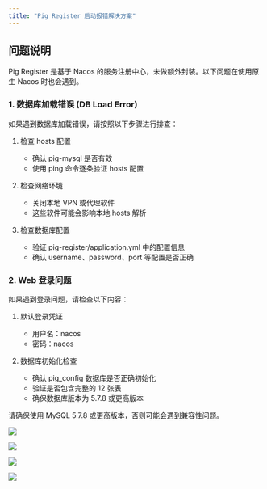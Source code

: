 ```yaml
---
title: "Pig Register 启动报错解决方案"
---
```


## 问题说明
Pig Register 是基于 Nacos 的服务注册中心，未做额外封装。以下问题在使用原生 Nacos 时也会遇到。

### 1. 数据库加载错误 (DB Load Error)

<Warning>
如果遇到数据库加载错误，请按照以下步骤进行排查：
</Warning>

1. 检查 hosts 配置
   - 确认 pig-mysql 是否有效
   - 使用 ping 命令逐条验证 hosts 配置

2. 检查网络环境
   - 关闭本地 VPN 或代理软件
   - 这些软件可能会影响本地 hosts 解析

3. 检查数据库配置
   - 验证 pig-register/application.yml 中的配置信息
   - 确认 username、password、port 等配置是否正确

### 2. Web 登录问题

<Note>
如果遇到登录问题，请检查以下内容：
</Note>

1. 默认登录凭证
   - 用户名：nacos
   - 密码：nacos

2. 数据库初始化检查
   - 确认 pig_config 数据库是否正确初始化
   - 验证是否包含完整的 12 张表
   - 确保数据库版本为 5.7.8 或更高版本

<Card title="数据库版本要求" icon="info">
请确保使用 MySQL 5.7.8 或更高版本，否则可能会遇到兼容性问题。
</Card>

![](/images/1648777087693-688edcbe-4362-4ad1-bb27-dfaaebdd6d08.png)

![](/images/1648777217607-7319ed0c-dd49-4182-9688-458ea4adde35.png)

![](/images/1648777455611-e34fa242-a210-4bb9-942c-28c2f90a231f.png)

![](/images/1648777531676-f3ded6c0-511d-4c11-98a7-2001838c6c7c.png)

